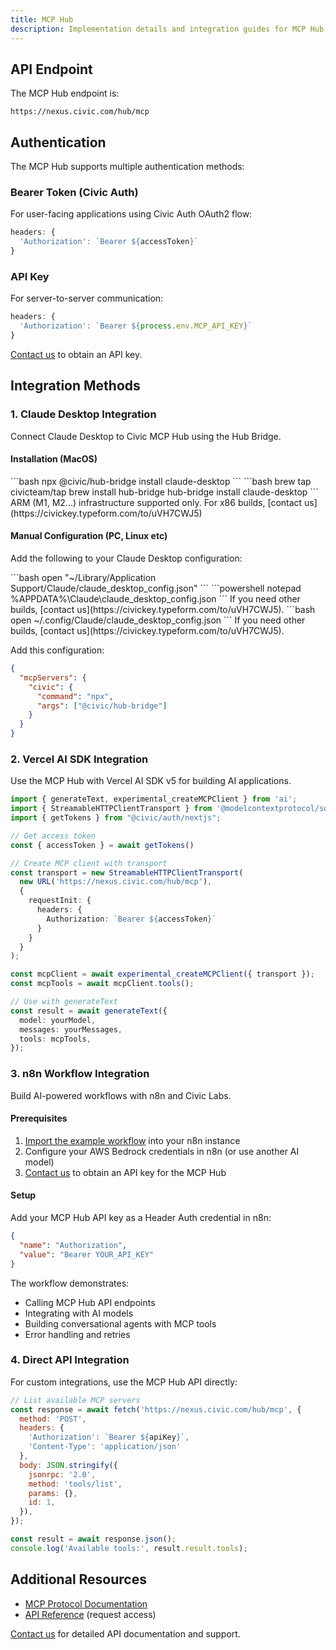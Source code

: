 ```yaml
---
title: MCP Hub
description: Implementation details and integration guides for MCP Hub
---
```


## API Endpoint

The MCP Hub endpoint is:

```
https://nexus.civic.com/hub/mcp
```

## Authentication

The MCP Hub supports multiple authentication methods:

### Bearer Token (Civic Auth)
For user-facing applications using Civic Auth OAuth2 flow:

```javascript
headers: {
  'Authorization': `Bearer ${accessToken}`
}
```

### API Key
For server-to-server communication:

```javascript
headers: {
  'Authorization': `Bearer ${process.env.MCP_API_KEY}`
}
```

[Contact us](https://civickey.typeform.com/to/uVH7CWJ5) to obtain an API key.

## Integration Methods

### 1. Claude Desktop Integration

Connect Claude Desktop to Civic MCP Hub using the Hub Bridge.

#### Installation (MacOS)

<Tabs>
  <Tab title="npm">
    ```bash
      npx @civic/hub-bridge install claude-desktop
    ```
  </Tab>
  <Tab title="homebrew">
    ```bash
    brew tap civicteam/tap
    brew install hub-bridge
    hub-bridge install claude-desktop
    ```
    <Note>ARM (M1, M2...) infrastructure supported only. For x86 builds, [contact us](https://civickey.typeform.com/to/uVH7CWJ5)</Note>
  </Tab>
</Tabs>

#### Manual Configuration (PC, Linux etc)

Add the following to your Claude Desktop configuration:

<Tabs>
  <Tab title="macOS">
    ```bash
    open "~/Library/Application Support/Claude/claude_desktop_config.json"
    ```
  </Tab>
  <Tab title="Windows">
    ```powershell
    notepad %APPDATA%\Claude\claude_desktop_config.json
    ```
    If you need other builds, [contact us](https://civickey.typeform.com/to/uVH7CWJ5).
  </Tab>
  <Tab title="Linux">
    ```bash
    open ~/.config/Claude/claude_desktop_config.json
    ```
    If you need other builds, [contact us](https://civickey.typeform.com/to/uVH7CWJ5).
  </Tab>
</Tabs>

Add this configuration:

```json
{
  "mcpServers": {
    "civic": {
      "command": "npx",
      "args": ["@civic/hub-bridge"]
    }
  }
}
```

### 2. Vercel AI SDK Integration

Use the MCP Hub with Vercel AI SDK v5 for building AI applications.

```typescript
import { generateText, experimental_createMCPClient } from 'ai';
import { StreamableHTTPClientTransport } from '@modelcontextprotocol/sdk/client/streamableHttp.js';
import { getTokens } from "@civic/auth/nextjs";

// Get access token
const { accessToken } = await getTokens()

// Create MCP client with transport
const transport = new StreamableHTTPClientTransport(
  new URL('https://nexus.civic.com/hub/mcp'),
  {
    requestInit: {
      headers: {
        Authorization: `Bearer ${accessToken}`
      }
    }
  }
);

const mcpClient = await experimental_createMCPClient({ transport });
const mcpTools = await mcpClient.tools();

// Use with generateText
const result = await generateText({
  model: yourModel,
  messages: yourMessages,
  tools: mcpTools,
});
```

### 3. n8n Workflow Integration

Build AI-powered workflows with n8n and Civic Labs.

#### Prerequisites

1. [Import the example workflow](https://github.com/civicteam/docs.civic.com/blob/main/labs/n8n_sample_api-key-flow.json) into your n8n instance
2. Configure your AWS Bedrock credentials in n8n (or use another AI model)
3. [Contact us](https://civickey.typeform.com/to/uVH7CWJ5) to obtain an API key for the MCP Hub

#### Setup

Add your MCP Hub API key as a Header Auth credential in n8n:

```json
{
  "name": "Authorization",
  "value": "Bearer YOUR_API_KEY"
}
```

The workflow demonstrates:
- Calling MCP Hub API endpoints
- Integrating with AI models
- Building conversational agents with MCP tools
- Error handling and retries

### 4. Direct API Integration

For custom integrations, use the MCP Hub API directly:

```javascript
// List available MCP servers
const response = await fetch('https://nexus.civic.com/hub/mcp', {
  method: 'POST',
  headers: {
    'Authorization': `Bearer ${apiKey}`,
    'Content-Type': 'application/json'
  },
  body: JSON.stringify({
    jsonrpc: '2.0',
    method: 'tools/list',
    params: {},
    id: 1,
  }),
});

const result = await response.json();
console.log('Available tools:', result.result.tools);
```

## Additional Resources

- [MCP Protocol Documentation](https://modelcontextprotocol.io)
- [API Reference](https://civickey.typeform.com/to/uVH7CWJ5) (request access)

[Contact us](https://civickey.typeform.com/to/uVH7CWJ5) for detailed API documentation and support.
